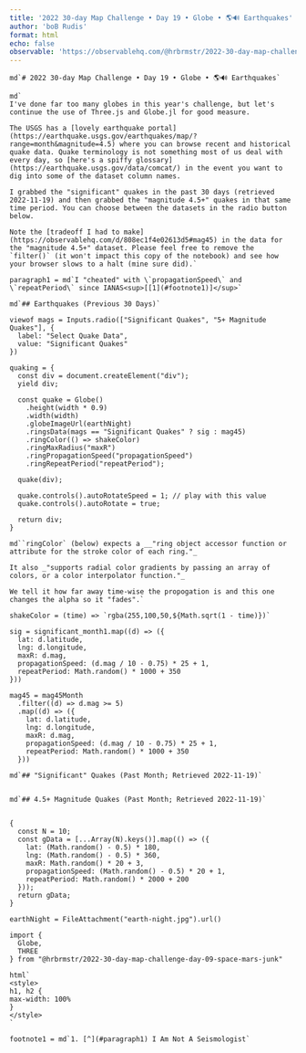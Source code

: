 ```yaml
---
title: '2022 30-day Map Challenge • Day 19 • Globe • 🌎🔊 Earthquakes'
author: 'boB Rudis'
format: html
echo: false
observable: 'https://observablehq.com/@hrbrmstr/2022-30-day-map-challenge-day-19-globe-earthquakes'
---
```


```ojs
md`# 2022 30-day Map Challenge • Day 19 • Globe • 🌎🔊 Earthquakes`
```

```ojs
md`
I've done far too many globes in this year's challenge, but let's continue the use of Three.js and Globe.jl for good measure.

The USGS has a [lovely earthquake portal](https://earthquake.usgs.gov/earthquakes/map/?range=month&magnitude=4.5) where you can browse recent and historical quake data. Quake terminology is not something most of us deal with every day, so [here's a spiffy glossary](https://earthquake.usgs.gov/data/comcat/) in the event you want to dig into some of the dataset column names.

I grabbed the "significant" quakes in the past 30 days (retrieved 2022-11-19) and then grabbed the "magnitude 4.5+" quakes in that same time period. You can choose between the datasets in the radio button below.

Note the [tradeoff I had to make](https://observablehq.com/d/808ec1f4e02613d5#mag45) in the data for the "magnitude 4.5+" dataset. Please feel free to remove the `filter()` (it won't impact this copy of the notebook) and see how your browser slows to a halt (mine sure did).`
```

```ojs
paragraph1 = md`I "cheated" with \`propagationSpeed\` and \`repeatPeriod\` since IANAS<sup>[[1](#footnote1)]</sup>`
```

```ojs
md`## Earthquakes (Previous 30 Days)`
```

```ojs
viewof mags = Inputs.radio(["Significant Quakes", "5+ Magnitude Quakes"], {
  label: "Select Quake Data",
  value: "Significant Quakes"
})
```

```ojs
quaking = {
  const div = document.createElement("div");
  yield div;

  const quake = Globe()
    .height(width * 0.9)
    .width(width)
    .globeImageUrl(earthNight)
    .ringsData(mags == "Significant Quakes" ? sig : mag45)
    .ringColor(() => shakeColor)
    .ringMaxRadius("maxR")
    .ringPropagationSpeed("propagationSpeed")
    .ringRepeatPeriod("repeatPeriod");

  quake(div);

  quake.controls().autoRotateSpeed = 1; // play with this value
  quake.controls().autoRotate = true;

  return div;
}
```

```ojs
md``ringColor` (below) expects a __"ring object accessor function or attribute for the stroke color of each ring."_

It also _"supports radial color gradients by passing an array of colors, or a color interpolator function."_

We tell it how far away time-wise the propogation is and this one changes the alpha so it "fades".`
```

```ojs
shakeColor = (time) => `rgba(255,100,50,${Math.sqrt(1 - time)})`
```

```ojs
sig = significant_month1.map((d) => ({
  lat: d.latitude,
  lng: d.longitude,
  maxR: d.mag,
  propagationSpeed: (d.mag / 10 - 0.75) * 25 + 1,
  repeatPeriod: Math.random() * 1000 + 350
}))
```

```ojs
mag45 = mag45Month
  .filter((d) => d.mag >= 5)
  .map((d) => ({
    lat: d.latitude,
    lng: d.longitude,
    maxR: d.mag,
    propagationSpeed: (d.mag / 10 - 0.75) * 25 + 1,
    repeatPeriod: Math.random() * 1000 + 350
  }))
```

```ojs
md`## "Significant" Quakes (Past Month; Retrieved 2022-11-19)`
```

```ojs

```

```ojs
md`## 4.5+ Magnitude Quakes (Past Month; Retrieved 2022-11-19)`
```

```ojs

```

```ojs
{
  const N = 10;
  const gData = [...Array(N).keys()].map(() => ({
    lat: (Math.random() - 0.5) * 180,
    lng: (Math.random() - 0.5) * 360,
    maxR: Math.random() * 20 + 3,
    propagationSpeed: (Math.random() - 0.5) * 20 + 1,
    repeatPeriod: Math.random() * 2000 + 200
  }));
  return gData;
}
```

```ojs
earthNight = FileAttachment("earth-night.jpg").url()
```

```ojs
import {
  Globe,
  THREE
} from "@hrbrmstr/2022-30-day-map-challenge-day-09-space-mars-junk"
```

```ojs
html`
<style>
h1, h2 {
max-width: 100%
}
</style>
`
```

```ojs
footnote1 = md`1. [^](#paragraph1) I Am Not A Seismologist`
```

